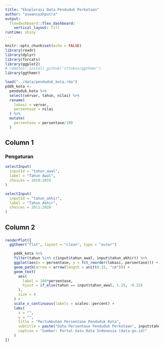 ```yaml
---
title: "Eksplorasi Data Penduduk Perkotaan"
author: "aswansyahputra"
output: 
  flexdashboard::flex_dashboard:
    vertical_layout: fill
runtime: shiny
---
```


```r
knitr::opts_chunk$set(echo = FALSE)
library(readr)
library(dplyr)
library(forcats)
library(ggplot2)
# remotes::install_github('cttobin/ggthemr')
library(ggthemr)
```

```r
load("../data/penduduk_kota.rda")
pddk_kota <- 
  penduduk_kota %>% 
  select(vervar, tahun, nilai) %>% 
  rename(
    lokasi = vervar,
    persentase = nilai
  ) %>% 
  mutate(
    persentase = persentase/100
  )
```


Column 1 {.sidebar}
--------------------

### Pengaturan

```r
selectInput(
  inputId = "tahun_awal", 
  label = "Tahun Awal", 
  choices = 2010:2019
)

selectInput(
  inputId = "tahun_akhir", 
  label = "Tahun Akhir", 
  choices = 2011:2020
)
```

Column 2 {data-width=700}
--------------------

### 

```r
renderPlot({
  ggthemr("flat", layout = "clean", type = "outer")

    pddk_kota %>% 
    filter(tahun %in% c(input$tahun_awal, input$tahun_akhir)) %>% 
    ggplot(aes(x = persentase, y = fct_reorder(lokasi, persentase))) +
    geom_path(arrow = arrow(length = unit(0.15, "cm"))) +
    geom_text(
      aes(
        label = 100*persentase,
        hjust = if_else(tahun == input$tahun_awal, 1.25, -0.25)
      ),
      size = 4
    ) +
    scale_x_continuous(labels = scales::percent) +
    labs(
      x = "",
      y = "",
      title = "Pertumbuhan Persentase Penduduk Kota",
      subtitle = paste("Data Persentase Penduduk Perkotaan", input$tahun_awal, "-", input$tahun_akhir),
      caption = "Sumber: Portal Satu Data Indonesia (data.go.id)"
    )
})

```
